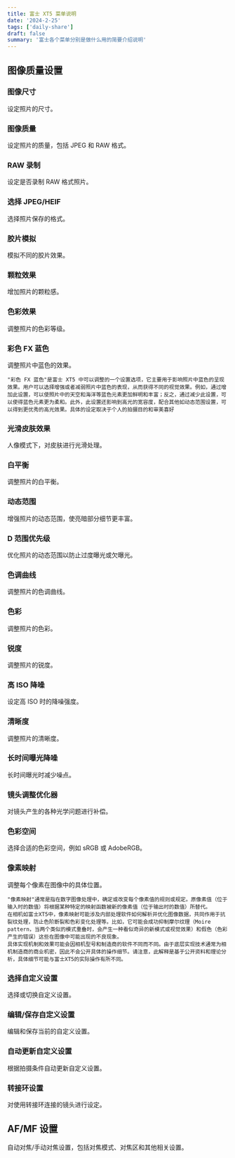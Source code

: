 ```yaml
---
title: 富士 XT5 菜单说明
date: '2024-2-25'
tags: ['daily-share']
draft: false
summary: '富士各个菜单分别是做什么用的简要介绍说明'
---
```


## 图像质量设置

### 图像尺寸
设定照片的尺寸。

### 图像质量
设定照片的质量，包括 JPEG 和 RAW 格式。

### RAW 录制
设定是否录制 RAW 格式照片。

### 选择 JPEG/HEIF
选择照片保存的格式。

### 胶片模拟
模拟不同的胶片效果。

### 颗粒效果
增加照片的颗粒感。

### 色彩效果
调整照片的色彩等级。

### 彩色 FX 蓝色
调整照片中蓝色的效果。

```
"彩色 FX 蓝色"是富士 XT5 中可以调整的一个设置选项，它主要用于影响照片中蓝色的呈现效果。用户可以选择增强或者减弱照片中蓝色的表现，从而获得不同的视觉效果。例如，通过增加此设置，可以使照片中的天空和海洋等蓝色元素更加鲜明和丰富；反之，通过减少此设置，可以使得蓝色元素更为柔和。此外，此设置还影响到高光的宽容度，配合其他如动态范围设置，可以得到更优秀的高光效果。具体的设定取决于个人的拍摄目的和审美喜好
```

### 光滑皮肤效果
人像模式下，对皮肤进行光滑处理。

### 白平衡
调整照片的白平衡。

### 动态范围
增强照片的动态范围，使亮暗部分细节更丰富。

### D 范围优先级
优化照片的动态范围以防止过度曝光或欠曝光。

### 色调曲线
调整照片的色调曲线。

### 色彩
调整照片的色彩。

### 锐度
调整照片的锐度。

### 高 ISO 降噪
设定高 ISO 时的降噪强度。

### 清晰度
调整照片的清晰度。

### 长时间曝光降噪
长时间曝光时减少噪点。

### 镜头调整优化器
对镜头产生的各种光学问题进行补偿。

### 色彩空间
选择合适的色彩空间，例如 sRGB 或 AdobeRGB。

### 像素映射
调整每个像素在图像中的具体位置。

```
"像素映射"通常是指在数字图像处理中，确定或改变每个像素值的规则或规定。原像素值（位于输入时的数值）将根据某种特定的映射函数被新的像素值（位于输出时的数值）所替代。
在相机如富士XT5中，像素映射可能涉及内部处理软件如何解析并优化图像数据，共同作用于抗裂纹处理，防止色阶断裂和色彩变化处理等。比如，它可能会成功抑制摩尔纹理（Moire pattern，当两个类似的模式重叠时，会产生一种看似奇异的新模式或视觉效果）和假色（色彩产生的错误）这些在图像中可能出现的不良现象。
具体实现机制和效果可能会因相机型号和制造商的软件不同而不同。由于底层实现技术通常为相机制造商的商业机密，因此不会公开具体的操作细节。请注意，此解释是基于公开资料和理论分析，具体细节可能与富士XT5的实际操作有所不同。
```

### 选择自定义设置
选择或切换自定义设置。

### 编辑/保存自定义设置
编辑和保存当前的自定义设置。

### 自动更新自定义设置
根据拍摄条件自动更新自定义设置。

### 转接环设置
对使用转接环连接的镜头进行设定。

## AF/MF 设置
自动对焦/手动对焦设置，包括对焦模式、对焦区和其他相关设置。
